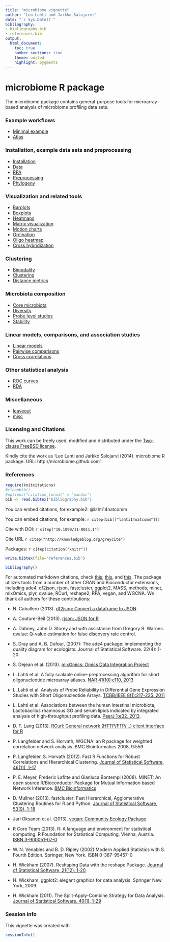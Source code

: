 ```yaml
---
title: "microbiome vignette"
author: "Leo Lahti and Jarkko Salojarvi"
date: "`r Sys.Date()`"
bibliography: 
- bibliography.bib
- references.bib
output:
  html_document:
    toc: true
    number_sections: true
    theme: united
    highlight: pygments
---
```

<!--
  %\VignetteEngine{knitr::rmarkdown}
  %\VignetteIndexEntry{microbiome tutorial}
  %\usepackage[utf8]{inputenc}
-->


microbiome R package
===========

The microbiome package contains general-purpose tools for
microarray-based analysis of microbiome profiling data sets. 

### Example workflows
* [Minimal example](Template.Rmd)
* [Atlas](Atlas.Rmd)

### Installation, example data sets and preprocessing
* [Installation](Installation.Rmd)
* [Data](Data.Rmd)
* [RPA](RPA.Rmd)
* [Preprocessing](Preprocessing.Rmd)
* [Phylogeny](Phylogeny.Rmd)

### Visualization and related tools

* [Barplots](Barplots.Rmd)
* [Boxplots](Boxplots.Rmd)
* [Heatmaps](Heatmap.Rmd)
* [Matrix visualization](Matrix-visualization.Rmd)
* [Motion charts](Motionchart.Rmd)
* [Ordination](Projections.Rmd)
* [Oligo heatmap](Oligoheatmap.Rmd)
* [Cross hybridization](Crosshyb.Rmd)

### Clustering 
* [Bimodality](Bimodality.Rmd)
* [Clustering](Clustering.Rmd)
* [Distance metrics](Metrics.Rmd)

### Microbiota composition
* [Core microbiota](Core.Rmd)
* [Diversity](Diversity.Rmd)
* [Probe level studies](Probelevel.Rmd)
* [Stability](Stability.Rmd)

### Linear models, comparisons, and association studies
* [Linear models](limma.Rmd)
* [Pairwise comparisons](Comparisons.Rmd)
* [Cross correlations](Crosscorrelation.Rmd)

### Other statistical analysis
* [ROC curves](ROC.Rmd)
* [RDA](RDA.Rmd)

### Miscellaneous
* [leaveout](leaveout.Rmd)
* [misc](misc.Rmd)



### Licensing and Citations

This work can be freely used, modified and distributed under the 
[Two-clause FreeBSD license](http://en.wikipedia.org/wiki/BSD\_licenses).

Kindly cite the work as 'Leo Lahti and Jarkko Salojarvi
(2014). microbiome R package. URL: http://microbiome.github.com'.


### References

```r
require(knitcitations)
#cleanbib()
#options("citation_format" = "pandoc")
bib <- read.bibtex("bibliography.bib")
```

You can embed citations, for example2: @lahti14natcomm

You can embed citations, for example: `r citep(bib[["lahti14natcomm"]])`

Cite with DOI: `r citep("10.1890/11-0011.1")`

Cite URL `r citep("http://knowledgeblog.org/greycite")`

Packages: `r citep(citation("knitr"))`

```r
write.bibtex(file="references.bib")
```

```r
bibliography()
```

For automated markdown citations, check [this](http://rmarkdown.rstudio.com/authoring_bibliographies_and_citations.html), [this](https://github.com/cboettig/knitcitations), and [this](http://www.carlboettiger.info/2012/03/24/citations-in-markdown-using-knitr.html). The package utilizes tools from a number of other CRAN and
Bioconductor extensions, including ade4, df2json, rjson, fastcluster,
ggplot2, MASS, methods, minet, mixOmics, plyr, qvalue, RCurl,
reshape2, RPA, vegan, and WGCNA. We thank all authors for these
contributions:

 * N. Caballero (2013). [df2json: Convert a dataframe to JSON](http://CRAN.R-project.org/package=df2json) 

 * A. Couture-Beil (2013). [rjson: JSON for R](http://CRAN.R-project.org/package=rjson) 

 * A. Dabney, John D. Storey and with assistance from Gregory R. Warnes. qvalue: Q-value estimation for false discovery rate control. 

 * S. Dray and A. B. Dufour, (2007): The ade4 package: implementing the duality diagram for ecologists. Journal of Statistical Software. 22(4): 1-20.

 * S. Dejean et al. (2013). [mixOmics: Omics Data Integration Project](http://CRAN.R-project.org/package=mixOmics) 

 * L. Lahti et al. A fully scalable online-preprocessing algorithm for short oligonucleotide microarray atlases. [NAR 41(10):e110, 2013](http://nar.oxfordjournals.org/content/41/10/e110) 

 * L. Lahti et al. Analysis of Probe Reliability in Differential Gene Expression Studies with Short Oligonucleotide Arrays. [TCBB/IEEE 8(1):217-225, 2011](http://www.computer.org/portal/web/csdl/doi/10.1109/TCBB.2009.38)

 * L. Lahti et al. Associations between the human intestinal microbiota, Lactobacillus rhamnosus GG and serum lipids indicated by integrated analysis of high-throughput profiling data. [PeerJ 1:e32, 2013](http://dx.doi.org/10.7717/peerj.32).

 * D. T. Lang (2013). [RCurl: General network (HTTP/FTP/...) client interface for R](http://CRAN.R-project.org/package=RCurl) 

 * P. Langfelder and S. Horvath, WGCNA: an R package for weighted correlation network analysis. BMC Bioinformatics 2008, 9:559 

 * P. Langfelder, S. Horvath (2012). Fast R Functions for Robust Correlations and Hierarchical Clustering. [Journal of Statistical Software, 46(11), 1-17](http://www.jstatsoft.org/v46/i11/)

 * P. E. Meyer, Frederic Lafitte and Gianluca Bontempi (2008). MINET: An open source R/Bioconductor Package for Mutual Information based Network Inference. [BMC Bioinformatics](http://www.biomedcentral.com/1471-2105/9/461)

 * D. Mullner (2013). fastcluster: Fast Hierarchical, Agglomerative Clustering Routines for R and Python. [Journal of Statistical Software, 53(9), 1-18](http://www.jstatsoft.org/v53/i09/)

 * Jari Oksanen et al. (2013). [vegan: Community Ecology Package](http://CRAN.R-project.org/package=vegan) 

 * R Core Team (2013). R: A language and environment for statistical computing. R Foundation for Statistical Computing, Vienna, Austria. [ISBN 3-900051-07-0](http://www.R-project.org/)

 * W. N. Venables and B. D. Ripley (2002) Modern Applied Statistics with S. Fourth Edition. Springer, New York. ISBN 0-387-95457-0

 * H. Wickham (2007). Reshaping Data with the reshape Package. [Journal of Statistical Software, 21(12), 1-20](http://www.jstatsoft.org/v21/i12/)

 * H. Wickham. ggplot2: elegant graphics for data analysis. Springer New York, 2009. 

 * H. Wickham (2011). The Split-Apply-Combine Strategy for Data Analysis. [Journal of Statistical Software, 40(1), 1-29](http://www.jstatsoft.org/v40/i01/)


### Session info

This vignette was created with

```r
sessionInfo()
```




